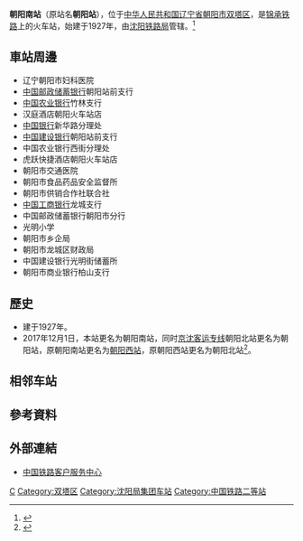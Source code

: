 {{Expand|time=2016-07-23T13:42:28+00:00}}
{{about|原名朝阳站的锦承铁路车站|原名朝阳南站的锦承铁路车站|朝阳西站|京沈高铁原名朝阳北站的车站|辽宁朝阳站}}
{{Infobox China railway station
|车站名称 = 朝阳南站
|图片 = 
|图片介绍 = 
|其他名称 = 三座塔站、朝阳站
|车站拼音 = Chaoyangnan
|英文名称= Chaoyangnan Railway Station
|车站代码 = 52304<ref>{{cite book|title=中华人民共和国铁路车站代码（GB/T 10302-2010）|publisher=中国标准出版社|year=2010|isbn=155066140495|ignore-isbn-error=true|pages=5}}</ref>
|电报码 = CYD
|拼音码 = CYN
|车站类型 = 
|车站位置 = [[辽宁省|辽宁省]][[朝阳市|朝阳市]][[双塔区|双塔区]]
|坐标 = 
|归属 =[[沈阳铁路局|沈阳铁路局]]阜新车务段
|线路 = [[锦承铁路|锦承铁路]]
|车站等级 = [[二等站_(中铁)|二等站]]
|月台数目 = 2
|股道数目 = 6
}}
'''朝阳南站'''（原站名'''朝阳站'''），位于[[中华人民共和国|中华人民共和国]][[辽宁省|辽宁省]][[朝阳市|朝阳市]][[双塔区|双塔区]]，是[[锦承铁路|锦承铁路]]上的火车站，始建于1927年，由[[沈阳铁路局|沈阳铁路局]]管辖。<ref>{{Cite web |url=http://search.huochepiao.com/huochezhan/jieshao/3026.htm |title=朝阳火车站介绍 |access-date=2016-07-23 |archive-date=2019-08-22 |archive-url=https://web.archive.org/web/20190822090409/http://search.huochepiao.com/huochezhan/jieshao/3026.htm |dead-url=no }}</ref>

==車站周邊==
* 辽宁朝阳市妇科医院
* [[中国邮政储蓄银行|中国邮政储蓄银行]]朝阳站前支行
* [[中国农业银行|中国农业银行]]竹林支行
* 汉庭酒店朝阳火车站店
* [[中国银行|中国银行]]新华路分理处
* [[中国建设银行|中国建设银行]]朝阳站前支行
* 中国农业银行西街分理处
* 虎跃快捷酒店朝阳火车站店
* 朝阳市交通医院
* 朝阳市食品药品安全监督所
* 朝阳市供销合作社联合社
* [[中国工商银行|中国工商银行]]龙城支行
* 中国邮政储蓄银行朝阳市分行
* 光明小学
* 朝阳市乡企局
* 朝阳市龙城区财政局
* 中国建设银行光明街储蓄所
* 朝阳市商业银行柏山支行

==歷史==
* 建于1927年。
* 2017年12月1日，本站更名为朝阳南站，同时[[京沈客运专线|京沈客运专线]]朝阳北站更名为朝阳站，原朝阳南站更名为[[朝阳西站|朝阳西站]]，原朝阳西站更名为朝阳北站<ref>{{cite news|url=http://www.sohu.com/a/204458490_695273|title=注意：朝阳火车站正式更名通告|publisher=朝阳之窗|date=2017-11-15|accessdate=2017-12-01|archive-date=2019-04-10|archive-url=https://web.archive.org/web/20190410202422/http://www.sohu.com/a/204458490_695273|dead-url=no}}</ref>。

==相邻车站==
{{start rail box|[[File:China_Railways.svg|16px]] [[中国铁路|中国铁路]]}}
{{s-inop|[[金沟站|金沟站]]<br /><s>''[[二其营站|二其营站]]''</s>(已撤销)|{{站|锦州}}方向}}
{{s-line|[[锦承铁路|锦承铁路]]<br />← 朝阳南站 →}}
{{s-inop|[[朝阳西站|朝阳西站]]|{{站|承德}}方向}}
{{end box}}

==參考資料==
{{reflist}}

==外部連結==
* [http://www.12306.cn/mormhweb/ 中国铁路客户服务中心] {{Wayback|url=http://www.12306.cn/mormhweb/ |date=20180205163941 }}

{{锦承铁路}}
{{朝马铁路}}
[[Category:朝阳市铁路车站|C]]
[[Category:双塔区|Category:双塔区]]
[[Category:沈阳局集团车站|Category:沈阳局集团车站]]
[[Category:中国铁路二等站|Category:中国铁路二等站]]